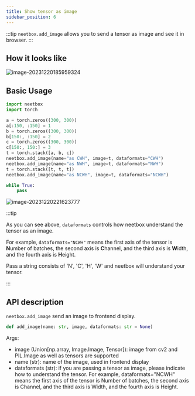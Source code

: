 ```yaml
---
title: Show tensor as image
sidebar_position: 6
---
```


:::tip
`neetbox.add_image` allows you to send a tensor as image and see it in browser.
:::

## How it looks like

![image-20231220185959324](./imgs/post-tensors-as-image/image-20231220185959324.png)



## Basic Usage

```python
import neetbox
import torch

a = torch.zeros((300, 300))
a[:150, :150] = 1
b = torch.zeros((300, 300))
b[150:, :150] = 2
c = torch.zeros((300, 300))
c[150:, 150:] = 3
t = torch.stack([a, b, c])
neetbox.add_image(name="as CWH", image=t, dataformats="CWH")
neetbox.add_image(name="as NWH", image=t, dataformats="NWH")
t = torch.stack([t, t, t])
neetbox.add_image(name="as NCWH", image=t, dataformats="NCWH")

while True:
    pass

```

![image-20231220221623777](./imgs/post-tensors-as-image/image-20231220221623777.png)

:::tip

As you can see above, `dataformats` controls how neetbox understand the tensor as an image.

For example, `dataformats="NCWH"` means the first axis of the tensor is **N**umber of batches, the second axis is **C**hannel, and the third axis is **W**idth, and the fourth axis is **H**eight.

Pass a string consists of 'N', 'C', 'H', 'W' and neetbox will understand your tensor.

:::

## API description

`neetbox.add_image` send an image to frontend display.

```python
def add_image(name: str, image, dataformats: str = None)
```

Args:

- image (Union[np.array, Image.Image, Tensor]): image from cv2 and PIL.Image as well as tensors are supported
- name (str): name of the image, used in frontend display
- dataformats (str): if you are passing a tensor as image, please indicate how to understand the tensor. For example, dataformats="NCWH" means the first axis of the tensor is Number of batches, the second axis is Channel, and the third axis is Width, and the fourth axis is Height.
